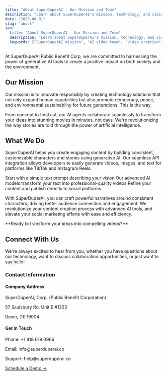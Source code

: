 ```yaml
---
title: "About SuperDuperAI - Our Mission and Team"
description: "Learn about SuperDuperAI's mission, technology, and vision for democratizing video creation with AI."
date: "2023-06-01"
slug: "about"
seo:
  title: "About SuperDuperAI - Our Mission and Team"
  description: "Learn about SuperDuperAI's mission, technology, and vision for democratizing video creation with AI."
  keywords: ["SuperDuperAI mission", "AI video team", "video creation", "AI technology"]
---
```


At SuperDuperAI Public Benefit Corp, we are committed to harnessing the power of generative AI tools to create a positive impact on both society and the environment.

<FeatureGrid>
  <Feature title="Mission-Driven" description="Creating technology that expands human capabilities while promoting democracy, peace, and sustainability." icon="star" />
  <Feature title="AI Excellence" description="Pushing the boundaries of what's possible with generative AI for video creation." icon="sparkles" />
  <Feature title="User-Focused" description="Designing intuitive tools that make AI accessible to everyone, regardless of technical expertise." icon="users" />
</FeatureGrid>

## Our Mission

Our mission is to innovate responsibly by creating technology solutions that not only expand human capabilities but also promote democracy, peace, and environmental sustainability for future generations. This is the way.

From concept to final cut, our AI agents collaborate seamlessly to transform your ideas into stunning movies in minutes, not days. We're revolutionizing the way stories are told through the power of artificial intelligence.

## What We Do

SuperDuperAI helps you create engaging content by building consistent, customizable characters and stories using generative AI. Our seamless API integration allows developers to easily generate videos, images, and text for platforms like TikTok and Instagram Reels.

<Steps>
  <Step number="1" title="Write Your Idea">
    Start with a simple text prompt describing your vision
  </Step>
  <Step number="2" title="AI Generation">
    Our advanced AI models transform your text into professional-quality videos
  </Step>
  <Step number="3" title="Customize & Share">
    Refine your content and publish directly to social platforms
  </Step>
</Steps>

With SuperDuperAI, you can craft powerful narratives around consistent characters, driving better audience connection and engagement. We revolutionize your content creation process with advanced AI tools, and elevate your social marketing efforts with ease and efficiency.

<CTABox buttonHref="https://calendly.com/superduperai" buttonText="Schedule a Demo">
  **Ready to transform your ideas into compelling videos?**  
</CTABox>

## Connect With Us

We're always excited to hear from you, whether you have questions about our technology, want to discuss collaboration opportunities, or just want to say hello!

### Contact Information

<div className="grid grid-cols-1 md:grid-cols-2 gap-6 mt-8 mb-12">
  <div className="bg-card/50 p-6 rounded-lg border border-border/50 hover:border-primary/30 transition-colors">
    <h4 className="text-xl font-semibold mb-3">Company Address</h4>
    <p className="text-muted-foreground">SuperDuperAi, Corp. (Public Benefit Corporation)</p>
    <p className="text-muted-foreground">57 Saulsbury Rd, Unit E #1333</p>
    <p className="text-muted-foreground">Dover, DE 19904</p>
  </div>
  
  <div className="bg-card/50 p-6 rounded-lg border border-border/50 hover:border-primary/30 transition-colors">
    <h4 className="text-xl font-semibold mb-3">Get In Touch</h4>
    <p className="text-muted-foreground">Phone: +1 818 619 0966</p>
    <p className="text-muted-foreground">Email: info@superduperai.co</p>
    <p className="text-muted-foreground">Support: help@superduperai.co</p>
  </div>
</div>

<VideoShowcase />

<div className="mt-4 text-center text-xl font-bold">
  <a href="https://calendly.com/superduperai" target="_blank" rel="noopener noreferrer" className="text-primary hover:text-primary/80 transition-colors">
    Schedule a Demo →
  </a>
</div>